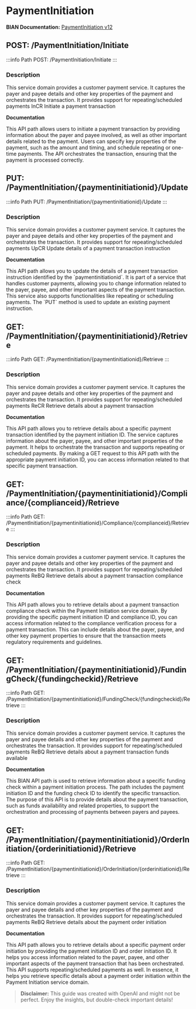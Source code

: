 # PaymentInitiation

**BIAN Documentation:** [PaymentInitiation v12](https://app.swaggerhub.com/apis/BIAN-3/PaymentInitiation/12.0.0)

## POST: /PaymentInitiation/Initiate

:::info Path
POST: /PaymentInitiation/Initiate
:::

### Description

This service domain provides a customer payment service\. It captures the payer and payee details and other key properties of the payment and orchestrates the transaction\. It provides support for repeating/scheduled payments InCR Initiate a payment transaction

**Documentation**

This API path allows users to initiate a payment transaction by providing information about the payer and payee involved\, as well as other important details related to the payment\. Users can specify key properties of the payment\, such as the amount and timing\, and schedule repeating or one\-time payments\. The API orchestrates the transaction\, ensuring that the payment is processed correctly\.

## PUT: /PaymentInitiation/\{paymentinitiationid\}/Update

:::info Path
PUT: /PaymentInitiation/\{paymentinitiationid\}/Update
:::

### Description

This service domain provides a customer payment service\. It captures the payer and payee details and other key properties of the payment and orchestrates the transaction\. It provides support for repeating/scheduled payments UpCR Update details of a payment transaction instruction

**Documentation**

This API path allows you to update the details of a payment transaction instruction identified by the \`paymentinitiationid\`\. It is part of a service that handles customer payments\, allowing you to change information related to the payer\, payee\, and other important aspects of the payment transaction\. This service also supports functionalities like repeating or scheduling payments\. The \`PUT\` method is used to update an existing payment instruction\.

## GET: /PaymentInitiation/\{paymentinitiationid\}/Retrieve

:::info Path
GET: /PaymentInitiation/\{paymentinitiationid\}/Retrieve
:::

### Description

This service domain provides a customer payment service\. It captures the payer and payee details and other key properties of the payment and orchestrates the transaction\. It provides support for repeating/scheduled payments ReCR Retrieve details about a payment transaction

**Documentation**

This API path allows you to retrieve details about a specific payment transaction identified by the payment initiation ID\. The service captures information about the payer\, payee\, and other important properties of the payment\. It helps to orchestrate the transaction and supports repeating or scheduled payments\. By making a GET request to this API path with the appropriate payment initiation ID\, you can access information related to that specific payment transaction\.

## GET: /PaymentInitiation/\{paymentinitiationid\}/Compliance/\{complianceid\}/Retrieve

:::info Path
GET: /PaymentInitiation/\{paymentinitiationid\}/Compliance/\{complianceid\}/Retrieve
:::

### Description

This service domain provides a customer payment service\. It captures the payer and payee details and other key properties of the payment and orchestrates the transaction\. It provides support for repeating/scheduled payments ReBQ Retrieve details about a payment transaction compliance check

**Documentation**

This API path allows you to retrieve details about a payment transaction compliance check within the Payment Initiation service domain\. By providing the specific payment initiation ID and compliance ID\, you can access information related to the compliance verification process for a payment transaction\. This can include details about the payer\, payee\, and other key payment properties to ensure that the transaction meets regulatory requirements and guidelines\.

## GET: /PaymentInitiation/\{paymentinitiationid\}/FundingCheck/\{fundingcheckid\}/Retrieve

:::info Path
GET: /PaymentInitiation/\{paymentinitiationid\}/FundingCheck/\{fundingcheckid\}/Retrieve
:::

### Description

This service domain provides a customer payment service\. It captures the payer and payee details and other key properties of the payment and orchestrates the transaction\. It provides support for repeating/scheduled payments ReBQ Retrieve details about a payment transaction funds available

**Documentation**

This BIAN API path is used to retrieve information about a specific funding check within a payment initiation process\. The path includes the payment initiation ID and the funding check ID to identify the specific transaction\. The purpose of this API is to provide details about the payment transaction\, such as funds availability and related properties\, to support the orchestration and processing of payments between payers and payees\.

## GET: /PaymentInitiation/\{paymentinitiationid\}/OrderInitiation/\{orderinitiationid\}/Retrieve

:::info Path
GET: /PaymentInitiation/\{paymentinitiationid\}/OrderInitiation/\{orderinitiationid\}/Retrieve
:::

### Description

This service domain provides a customer payment service\. It captures the payer and payee details and other key properties of the payment and orchestrates the transaction\. It provides support for repeating/scheduled payments ReBQ Retrieve details about the payment order initiation

**Documentation**

This API path allows you to retrieve details about a specific payment order initiation by providing the payment initiation ID and order initiation ID\. It helps you access information related to the payer\, payee\, and other important aspects of the payment transaction that has been orchestrated\. This API supports repeating/scheduled payments as well\. In essence\, it helps you retrieve specific details about a payment order initiation within the Payment Initiation service domain\.

> **Disclaimer:** This guide was created with OpenAI and might not be perfect. Enjoy the insights, but double-check important details!
